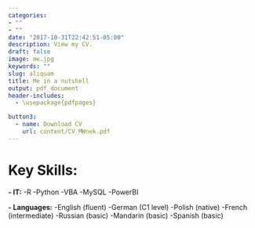 ```yaml
---
categories:
- ""
- ""
date: "2017-10-31T22:42:51-05:00"
description: View my CV.
draft: false
image: me.jpg
keywords: ""
slug: aliquam
title: Me in a nutshell
output: pdf_document
header-includes:
  - \usepackage{pdfpages}

button3:
  - name: Download CV
    url: content/CV_MWnek.pdf
---
```

 

# Key Skills:
**- IT:** 
  -R 
  -Python 
  -VBA
  -MySQL
  -PowerBI
    
**- Languages:** 
  -English (fluent)
  -German (C1 level)
  -Polish (native)
  -French (intermediate)
  -Russian (basic)
  -Mandarin (basic)
  -Spanish (basic)
    